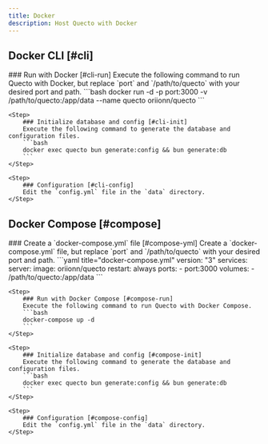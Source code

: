 ```yaml
---
title: Docker
description: Host Quecto with Docker
---
```




## Docker CLI [#cli]

<Steps>
    <Step>
        ### Run with Docker [#cli-run]
        Execute the following command to run Quecto with Docker, but replace `port` and `/path/to/quecto` with your desired port and path.
        ```bash
        docker run -d -p port:3000 -v /path/to/quecto:/app/data --name quecto oriionn/quecto
        ```
    </Step>

    <Step>
        ### Initialize database and config [#cli-init]
        Execute the following command to generate the database and configuration files.
        ```bash
        docker exec quecto bun generate:config && bun generate:db
        ```
    </Step>

    <Step>
        ### Configuration [#cli-config]
        Edit the `config.yml` file in the `data` directory.
    </Step>
</Steps>



## Docker Compose [#compose]

<Steps>
    <Step>
        ### Create a `docker-compose.yml` file [#compose-yml]
        Create a `docker-compose.yml` file, but replace `port` and `/path/to/quecto` with your desired port and path.
        ```yaml title="docker-compose.yml"
        version: "3"
        services:
          server:
            image: oriionn/quecto
            restart: always
            ports:
              - port:3000
            volumes:
              - /path/to/quecto:/app/data
        ```
    </Step>

    <Step>
        ### Run with Docker Compose [#compose-run]
        Execute the following command to run Quecto with Docker Compose.
        ```bash
        docker-compose up -d
        ```
    </Step>

    <Step>
        ### Initialize database and config [#compose-init]
        Execute the following command to generate the database and configuration files.
        ```bash
        docker exec quecto bun generate:config && bun generate:db
        ```
    </Step>

    <Step>
        ### Configuration [#compose-config]
        Edit the `config.yml` file in the `data` directory.
    </Step>

</Steps>
